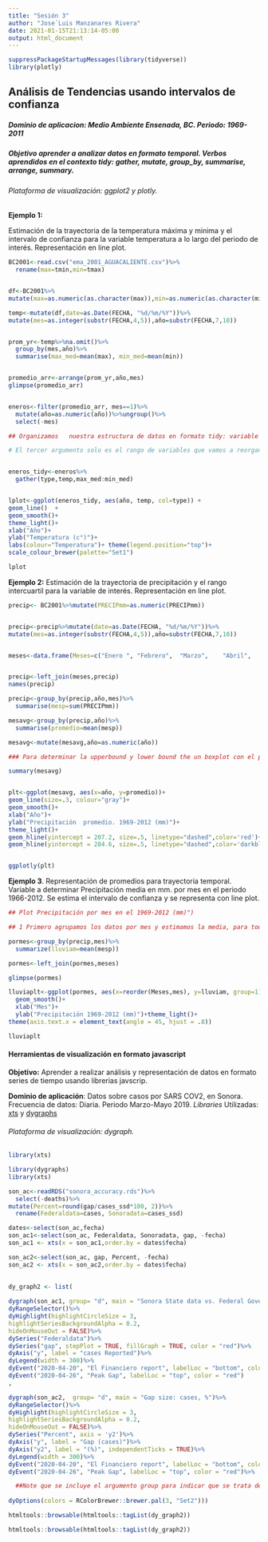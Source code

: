 ```yaml
---
title: "Sesión 3"
author: "Jose´Luis Manzanares Rivera"
date: 2021-01-15T21:13:14-05:00
output: html_document
---
```


```r
suppressPackageStartupMessages(library(tidyverse))
library(plotly)
```

## Análisis de Tendencias usando intervalos de confianza 

##### Dominio de aplicacion: Medio Ambiente  Ensenada, BC. Periodo:   1969-2011

##### Objetivo aprender a analizar datos en formato temporal. Verbos aprendidos en el contexto tidy: gather, mutate, group_by, summarise, arrange, summary.

###### Plataforma de visualización: ggplot2 y plotly.


**Ejemplo 1:**

Estimación de la trayectoria de la temperatura  máxima y minima y el intervalo de confianza para la variable temperatura a lo largo del periodo de interés. Representación en line plot. 

```r

BC2001<-read.csv("ema_2001_AGUACALIENTE.csv")%>%
  rename(max=tmin,min=tmax)


df<-BC2001%>%
mutate(max=as.numeric(as.character(max)),min=as.numeric(as.character(min)) )

temp<-mutate(df,date=as.Date(FECHA, "%d/%m/%Y"))%>%
mutate(mes=as.integer(substr(FECHA,4,5)),año=substr(FECHA,7,10))


prom_yr<-temp%>%na.omit()%>%
  group_by(mes,año)%>%
  summarise(max_med=mean(max), min_med=mean(min))


promedio_arr<-arrange(prom_yr,año,mes)
glimpse(promedio_arr)


eneros<-filter(promedio_arr, mes==1)%>%
  mutate(año=as.numeric(año))%>%ungroup()%>%
  select(-mes)

## Organizamos   nuestra estructura de datos en formato tidy: variable por columna. Así necesitamos dos nuevas variables que serán los dos promeros argumetnos en la función gather: Una nueva variable categórica que llamaremos type, esta denota las dos categorias que tenemos en nuestos datos de temperatura max_med  y min_med. Y una segunda que llamaremos temp para denotar el valor nominal, (la medición numerica, el dato) de la temperatura.

# El tercer argumento solo es el rango de variables que vamos a reorganizar en las dos nuevas variables type  y temp. 


eneros_tidy<-eneros%>%
  gather(type,temp,max_med:min_med)


lplot<-ggplot(eneros_tidy, aes(año, temp, col=type)) + 
geom_line()  +
geom_smooth()+
theme_light()+
xlab("Año")+
ylab("Temperatura (c°)")+
labs(colour="Temperatura")+ theme(legend.position="top")+
scale_colour_brewer(palette="Set1")

```

```r
lplot
```


**Ejemplo 2:** Estimación de  la trayectoria de precipitación y el rango intercuartil para la variable de interés. Representación en line plot. 

```r

precip<- BC2001%>%mutate(PRECIPmm=as.numeric(PRECIPmm))


precip<-precip%>%mutate(date=as.Date(FECHA, "%d/%m/%Y"))%>%
mutate(mes=as.integer(substr(FECHA,4,5)),año=substr(FECHA,7,10))


meses<-data.frame(Meses=c("Enero ",	"Febrero",	"Marzo",	"Abril",	"Mayo",	"Junio",	"Julio",	"Agosto",	"Septiembre",	"Octubre",	"Noviembre",	"Diciembre"),mes=seq(1, 12, by=1))


precip<-left_join(meses,precip)
names(precip)

precip<-group_by(precip,año,mes)%>%
  summarise(mesp=sum(PRECIPmm))

mesavg<-group_by(precip,año)%>%
  summarise(promedio=mean(mesp))

mesavg<-mutate(mesavg,año=as.numeric(año))

### Para determinar la upperbound y lower bound the un boxplot con el primer y tercer cuartil   (percentiles q25 y q75 respectivamente) usamos la función summary . Estos valores son  207 y 284  y los usaremos para representarlos en el line plot. 

summary(mesavg)


plt<-ggplot(mesavg, aes(x=año, y=promedio))+
geom_line(size=.3, colour="gray")+
geom_smooth()+
xlab("Año")+
ylab("Precipitación  promedio. 1969-2012 (mm)")+
theme_light()+
geom_hline(yintercept = 207.2, size=.5, linetype="dashed",color='red')+
geom_hline(yintercept = 284.6, size=.5, linetype="dashed",color='darkblue')



```

```r

ggplotly(plt)

```

**Ejemplo 3**. Representación de promedios para trayectoria temporal. Variable a determinar Precipitación media en mm. por mes en el periodo 1966-2012.
Se estima el intervalo de confianza y se representa con line plot. 

```r

## Plot Precipitación por mes en el 1969-2012 (mm)")

## 1 Primero agrupamos los datos por mes y estimamos la media, para todos los meses en el periodo temporal de toda la base. 1969-2012.

pormes<-group_by(precip,mes)%>%
  summarize(lluviam=mean(mesp))

pormes<-left_join(pormes,meses)

glimpse(pormes)

lluviaplt<-ggplot(pormes, aes(x=reorder(Meses,mes), y=lluviam, group=1))+
  geom_smooth()+
  xlab("Mes")+
  ylab("Precipitación 1969-2012 (mm)")+theme_light()+
theme(axis.text.x = element_text(angle = 45, hjust = .8))
```


```r
lluviaplt
```


#### Herramientas de visualización en formato javascript

**Objetivo:** Aprender a realizar análisis y representación de datos en formato series de tiempo usando librerias javscrip. 

**Dominio de aplicación**: Datos sobre casos por SARS COV2, en Sonora. Frecuencia de datos: Diaria. Periodo Marzo-Mayo 2019.
*Libraries* Utilizadas: [xts](https://www.datacamp.com/community/blog/r-xts-cheat-sheet) y [dygraphs](https://rstudio.github.io/dygraphs/) 

###### Plataforma de visualización: dygraph.
```r
library(xts)
```

```r

library(dygraphs)
library(xts)

son_ac<-readRDS("sonora_accuracy.rds")%>%
  select(-deaths)%>%
mutate(Percent=round(gap/cases_ssd*100, 2))%>%
  rename(Federaldata=cases, Sonoradata=cases_ssd)

dates<-select(son_ac,fecha)
son_ac1<-select(son_ac, Federaldata, Sonoradata, gap, -fecha)
son_ac1 <- xts(x = son_ac1,order.by = dates$fecha)

son_ac2<-select(son_ac, gap, Percent, -fecha)
son_ac2 <- xts(x = son_ac2,order.by = dates$fecha)

 
dy_graph2 <- list(
 
dygraph(son_ac1, group= "d", main = "Sonora State data vs. Federal Government Offical OD")%>% 
dyRangeSelector()%>%
dyHighlight(highlightCircleSize = 3, 
highlightSeriesBackgroundAlpha = 0.2,
hideOnMouseOut = FALSE)%>%
dySeries("Federaldata")%>%
dySeries("gap", stepPlot = TRUE, fillGraph = TRUE, color = "red")%>%
dyAxis("y", label = "cases Reported")%>% 
dyLegend(width = 300)%>%
dyEvent("2020-04-20", "El Financiero report", labelLoc = "bottom", color="purple")%>%
dyEvent("2020-04-26", "Peak Gap", labelLoc = "top", color = "red")
,

dygraph(son_ac2,  group= "d", main = "Gap size: cases, %")%>% 
dyRangeSelector()%>%
dyHighlight(highlightCircleSize = 3, 
highlightSeriesBackgroundAlpha = 0.2,
hideOnMouseOut = FALSE)%>%
dySeries("Percent", axis = 'y2')%>%
dyAxis("y", label = "Gap (cases)")%>%
dyAxis("y2", label = "(%)", independentTicks = TRUE)%>%  
dyLegend(width = 300)%>%
dyEvent("2020-04-20", "El Financiero report", labelLoc = "bottom", color = "purple")%>%
dyEvent("2020-04-26", "Peak Gap", labelLoc = "top", color = "red")%>%

  ##Note que se incluye el argumento group para indicar que se trata de una aroación de plots. 
    
dyOptions(colors = RColorBrewer::brewer.pal(3, "Set2")))

htmltools::browsable(htmltools::tagList(dy_graph2))

```


```r
htmltools::browsable(htmltools::tagList(dy_graph2))
```

